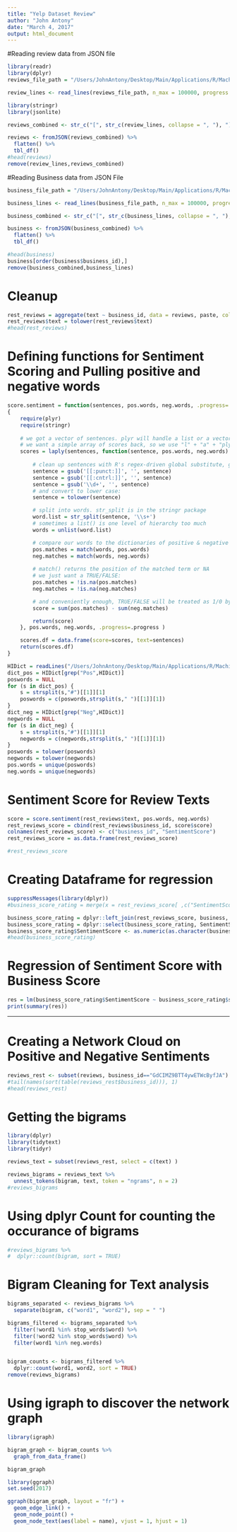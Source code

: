 ```yaml
---
title: "Yelp Dataset Review"
author: "John Antony"
date: "March 4, 2017"
output: html_document
---
```


#Reading review data from JSON file
```r
library(readr)
library(dplyr)
reviews_file_path = "/Users/JohnAntony/Desktop/Main/Applications/R/MachineLearning/Yelp/yelp_dataset_challenge_round9/yelp_academic_dataset_review.json"

review_lines <- read_lines(reviews_file_path, n_max = 100000, progress = FALSE)

library(stringr)
library(jsonlite)

reviews_combined <- str_c("[", str_c(review_lines, collapse = ", "), "]")

reviews <- fromJSON(reviews_combined) %>%
  flatten() %>%
  tbl_df()
#head(reviews)
remove(review_lines,reviews_combined)
```

#Reading Business data from JSON File
```r

business_file_path = "/Users/JohnAntony/Desktop/Main/Applications/R/MachineLearning/Yelp/yelp_dataset_challenge_round9/yelp_academic_dataset_business.json"

business_lines <- read_lines(business_file_path, n_max = 100000, progress = FALSE)

business_combined <- str_c("[", str_c(business_lines, collapse = ", "), "]")

business <- fromJSON(business_combined) %>%
  flatten() %>%
  tbl_df()

#head(business)
business[order(business$business_id),]
remove(business_combined,business_lines)
```

# Cleanup 
```r
rest_reviews = aggregate(text ~ business_id, data = reviews, paste, collapse = ",")
rest_reviews$text = tolower(rest_reviews$text)
#head(rest_reviews)
```

# Defining functions for Sentiment Scoring and Pulling positive and negative words
```r
score.sentiment = function(sentences, pos.words, neg.words, .progress='none')
{
	require(plyr)
	require(stringr)
	
	# we got a vector of sentences. plyr will handle a list or a vector as an "l" for us
	# we want a simple array of scores back, so we use "l" + "a" + "ply" = laply:
	scores = laply(sentences, function(sentence, pos.words, neg.words) {
		
		# clean up sentences with R's regex-driven global substitute, gsub():
		sentence = gsub('[[:punct:]]', '', sentence)
		sentence = gsub('[[:cntrl:]]', '', sentence)
		sentence = gsub('\\d+', '', sentence)
		# and convert to lower case:
		sentence = tolower(sentence)

		# split into words. str_split is in the stringr package
		word.list = str_split(sentence, '\\s+')
		# sometimes a list() is one level of hierarchy too much
		words = unlist(word.list)

		# compare our words to the dictionaries of positive & negative terms
		pos.matches = match(words, pos.words)
		neg.matches = match(words, neg.words)
	
		# match() returns the position of the matched term or NA
		# we just want a TRUE/FALSE:
		pos.matches = !is.na(pos.matches)
		neg.matches = !is.na(neg.matches)

		# and conveniently enough, TRUE/FALSE will be treated as 1/0 by sum():
		score = sum(pos.matches) - sum(neg.matches)

		return(score)
	}, pos.words, neg.words, .progress=.progress )

	scores.df = data.frame(score=scores, text=sentences)
	return(scores.df)
}

HIDict = readLines("/Users/JohnAntony/Desktop/Main/Applications/R/MachineLearning/data_files/inqdict.txt")
dict_pos = HIDict[grep("Pos",HIDict)]
poswords = NULL
for (s in dict_pos) {
	s = strsplit(s,"#")[[1]][1]
	poswords = c(poswords,strsplit(s," ")[[1]][1])
}
dict_neg = HIDict[grep("Neg",HIDict)]
negwords = NULL
for (s in dict_neg) {
	s = strsplit(s,"#")[[1]][1]
	negwords = c(negwords,strsplit(s," ")[[1]][1])
}
poswords = tolower(poswords)
negwords = tolower(negwords)
pos.words = unique(poswords)
neg.words = unique(negwords)
```

# Sentiment Score for Review Texts
```r
score = score.sentiment(rest_reviews$text, pos.words, neg.words)
rest_reviews_score = cbind(rest_reviews$business_id, score$score)
colnames(rest_reviews_score) <- c("business_id", "SentimentScore")
rest_reviews_score = as.data.frame(rest_reviews_score)

#rest_reviews_score
```
# Creating Dataframe for regression
```r
suppressMessages(library(dplyr)) 
#business_score_rating = merge(x = rest_reviews_score[ ,c("SentimentScore")], y = business[ ,c("stars")],  by.rest_reviews_score='business_id', by.business='business_id', all.x = TRUE)

business_score_rating = dplyr::left_join(rest_reviews_score, business, by = "business_id")
business_score_rating = dplyr::select(business_score_rating, SentimentScore, stars)
business_score_rating$SentimentScore <- as.numeric(as.character(business_score_rating$SentimentScore))
#head(business_score_rating)

```

# Regression of Sentiment Score with Business Score
```r
res = lm(business_score_rating$SentimentScore ~ business_score_rating$stars)
print(summary(res))
```


---------------------------------
# Creating a Network Cloud on Positive and Negative Sentiments
```r
reviews_rest <- subset(reviews, business_id=="GdCIMZ9BTT4ywETWcByfJA")
#tail(names(sort(table(reviews_rest$business_id))), 1)
#head(reviews_rest)
```
# Getting the bigrams
```r

library(dplyr)
library(tidytext)
library(tidyr)

reviews_text = subset(reviews_rest, select = c(text) )

reviews_bigrams = reviews_text %>%
  unnest_tokens(bigram, text, token = "ngrams", n = 2)
#reviews_bigrams
```

# Using dplyr Count for counting the occurance of bigrams
```r
#reviews_bigrams %>% 
#  dplyr::count(bigram, sort = TRUE)
```

# Bigram Cleaning for Text analysis
```r
bigrams_separated <- reviews_bigrams %>%
  separate(bigram, c("word1", "word2"), sep = " ")

bigrams_filtered <- bigrams_separated %>%
  filter(!word1 %in% stop_words$word) %>%
  filter(!word2 %in% stop_words$word) %>%
  filter(word1 %in% neg.words)


bigram_counts <- bigrams_filtered %>% 
  dplyr::count(word1, word2, sort = TRUE)
remove(reviews_bigrams)
```

# Using igraph to discover the network graph
```r
library(igraph)

bigram_graph <- bigram_counts %>%
  graph_from_data_frame()

bigram_graph
```

```r
library(ggraph)
set.seed(2017)

ggraph(bigram_graph, layout = "fr") +
  geom_edge_link() +
  geom_node_point() +
  geom_node_text(aes(label = name), vjust = 1, hjust = 1)
```

